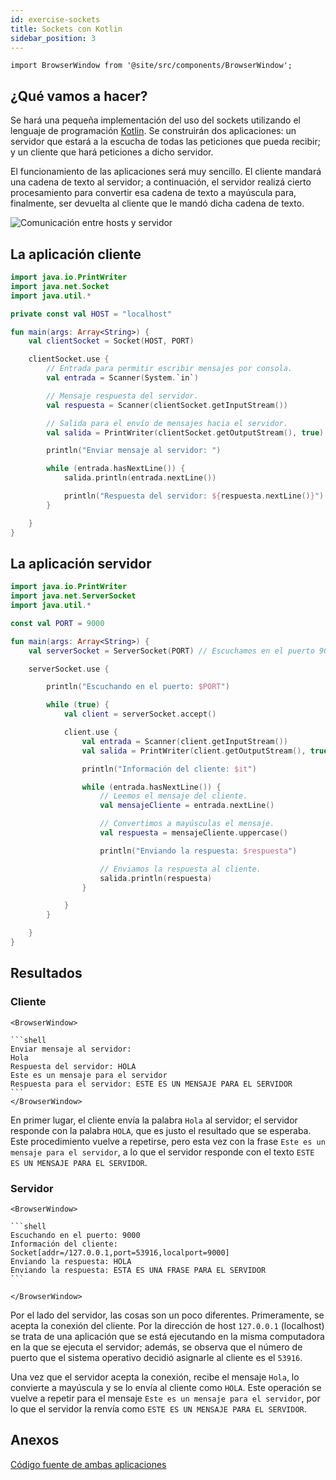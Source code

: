 ```yaml
---
id: exercise-sockets
title: Sockets con Kotlin
sidebar_position: 3
---
```


```mdx-code-block
import BrowserWindow from '@site/src/components/BrowserWindow';
```

## ¿Qué vamos a hacer?

Se hará una pequeña implementación del uso del sockets utilizando el lenguaje de programación [Kotlin](https://kotlinlang.org/). Se construirán dos aplicaciones: un servidor que estará a la escucha de todas las peticiones que pueda recibir; y un cliente que hará peticiones a dicho servidor.

El funcionamiento de las aplicaciones será muy sencillo. El cliente mandará una cadena de texto al servidor; a continuación, el servidor realizá cierto procesamiento para convertir esa cadena de texto a mayúscula para, finalmente, ser devuelta al cliente que le mandó dicha cadena de texto.

![Comunicación entre hosts y servidor](/img/sockets/sockets_exercise.png)

## La aplicación cliente

```kotlin title="Client.kt"
import java.io.PrintWriter
import java.net.Socket
import java.util.*

private const val HOST = "localhost"

fun main(args: Array<String>) {
    val clientSocket = Socket(HOST, PORT)

    clientSocket.use {
        // Entrada para permitir escribir mensajes por consola.
        val entrada = Scanner(System.`in`)

        // Mensaje respuesta del servidor.
        val respuesta = Scanner(clientSocket.getInputStream())

        // Salida para el envío de mensajes hacia el servidor.
        val salida = PrintWriter(clientSocket.getOutputStream(), true)

        println("Enviar mensaje al servidor: ")

        while (entrada.hasNextLine()) {
            salida.println(entrada.nextLine())

            println("Respuesta del servidor: ${respuesta.nextLine()}")
        }

    }
}
```

## La aplicación servidor

```kotlin title="UppercaseServer.kt"
import java.io.PrintWriter
import java.net.ServerSocket
import java.util.*

const val PORT = 9000

fun main(args: Array<String>) {
    val serverSocket = ServerSocket(PORT) // Escuchamos en el puerto 9000.

    serverSocket.use {

        println("Escuchando en el puerto: $PORT")

        while (true) {
            val client = serverSocket.accept()

            client.use {
                val entrada = Scanner(client.getInputStream())
                val salida = PrintWriter(client.getOutputStream(), true)

                println("Información del cliente: $it")

                while (entrada.hasNextLine()) {
                    // Leemos el mensaje del cliente.
                    val mensajeCliente = entrada.nextLine()

                    // Convertimos a mayúsculas el mensaje.
                    val respuesta = mensajeCliente.uppercase()

                    println("Enviando la respuesta: $respuesta")

                    // Enviamos la respuesta al cliente.
                    salida.println(respuesta)
                }

            }
        }

    }
}
```

## Resultados

### Cliente

````mdx-code-block
<BrowserWindow>

```shell
Enviar mensaje al servidor:
Hola
Respuesta del servidor: HOLA
Este es un mensaje para el servidor
Respuesta para el servidor: ESTE ES UN MENSAJE PARA EL SERVIDOR
```
</BrowserWindow>
````

En primer lugar, el cliente envía la palabra `Hola` al servidor; el servidor responde con la palabra `HOLA`, que es justo el resultado que se esperaba. Este procedimiento vuelve a repetirse, pero esta vez con la frase `Este es un mensaje para el servidor`, a lo que el servidor responde con el texto `ESTE ES UN MENSAJE PARA EL SERVIDOR`.

### Servidor

````mdx-code-block
<BrowserWindow>

```shell
Escuchando en el puerto: 9000
Información del cliente: Socket[addr=/127.0.0.1,port=53916,localport=9000]
Enviando la respuesta: HOLA
Enviando la respuesta: ESTA ES UNA FRASE PARA EL SERVIDOR
```

</BrowserWindow>
````

Por el lado del servidor, las cosas son un poco diferentes. Primeramente, se acepta la conexión del cliente. Por la dirección de host `127.0.0.1` (localhost) se trata de una aplicación que se está ejecutando en la misma computadora en la que se ejecuta el servidor; además, se observa que el número de puerto que el sistema operativo decidió asignarle al cliente es el `53916`.

Una vez que el servidor acepta la conexión, recibe el mensaje `Hola`, lo convierte a mayúscula y se lo envía al cliente como `HOLA`. Este operación se vuelve a repetir para el mensaje `Este es un mensaje para el servidor`, por lo que el servidor la renvía como `ESTE ES UN MENSAJE PARA EL SERVIDOR`.

## Anexos

[Código fuente de ambas aplicaciones](#)
